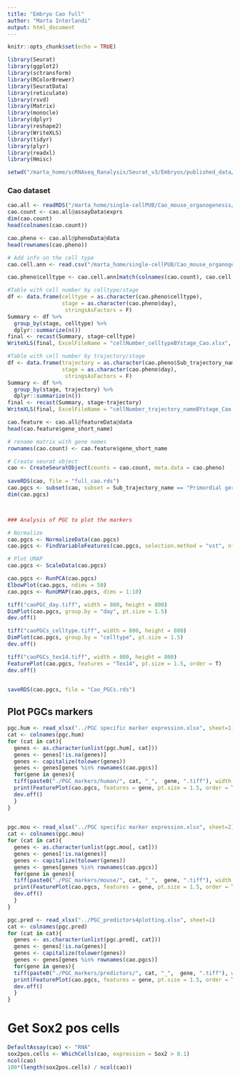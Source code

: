 ```yaml
---
title: "Embryo Cao full"
author: "Marta Interlandi"
output: html_document
---
```


```r
knitr::opts_chunk$set(echo = TRUE)
```

```r
library(Seurat)
library(ggplot2)
library(sctransform)
library(RColorBrewer)
library(SeuratData)
library(reticulate)
library(rsvd)
library(Matrix)
library(monocle)
library(dplyr)
library(reshape2)
library(WriteXLS)
library(tidyr)
library(plyr)
library(readxl)
library(Hmisc)

setwd("/marta_home/scRNAseq_Ranalysis/Seurat_v3/Embryos/published_data/v3/Cao")


```


### Cao dataset

```r

cao.all <- readRDS("/marta_home/single-cellPUB/Cao_mouse_organogenesis/cds_cleaned.RDS")
cao.count <- cao.all@assayData$exprs
dim(cao.count)
head(colnames(cao.count))

cao.pheno <- cao.all@phenoData@data
head(rownames(cao.pheno))

# Add info on the cell type
cao.cell.ann <- read.csv("/marta_home/single-cellPUB/Cao_mouse_organogenesis/cell_annotate.csv")

cao.pheno$celltype <- cao.cell.ann[match(colnames(cao.count), cao.cell.ann$sample), "Main_cell_type"]

#Table with cell number by celltype/stage
df <- data.frame(celltype = as.character(cao.pheno$celltype), 
                 stage = as.character(cao.pheno$day), 
                  stringsAsFactors = F)
Summary <- df %>%
  group_by(stage, celltype) %>%
  dplyr::summarize(n())
final <- recast(Summary, stage~celltype)
WriteXLS(final, ExcelFileName = "cellNumber_celltypeBYstage_Cao.xlsx", row.names = F)

#Table with cell number by trajectory/stage
df <- data.frame(trajectory = as.character(cao.pheno$Sub_trajectory_name), 
                 stage = as.character(cao.pheno$day), 
                  stringsAsFactors = F)
Summary <- df %>%
  group_by(stage, trajectory) %>%
  dplyr::summarize(n())
final <- recast(Summary, stage~trajectory)
WriteXLS(final, ExcelFileName = "cellNumber_trajectory_nameBYstage_Cao.xlsx", row.names = F)

cao.feature <- cao.all@featureData@data
head(cao.feature$gene_short_name)

# rename matrix with gene names
rownames(cao.count) <- cao.feature$gene_short_name

# Create seurat object
cao <- CreateSeuratObject(counts = cao.count, meta.data = cao.pheno)
  
saveRDS(cao, file = "full_cao.rds")
cao.pgcs <- subset(cao, subset = Sub_trajectory_name == "Primordial germ cell trajectory")
dim(cao.pgcs)



### Analysis of PGC to plot the markers

# Normalize
cao.pgcs <- NormalizeData(cao.pgcs)
cao.pgcs <- FindVariableFeatures(cao.pgcs, selection.method = "vst", nfeatures = 2000)

# Plot UMAP
cao.pgcs <- ScaleData(cao.pgcs)

cao.pgcs <- RunPCA(cao.pgcs)
ElbowPlot(cao.pgcs, ndims = 50)
cao.pgcs <- RunUMAP(cao.pgcs, dims = 1:10)

tiff("caoPGC_day.tiff", width = 800, height = 800)
DimPlot(cao.pgcs, group.by = "day", pt.size = 1.5)
dev.off()

tiff("caoPGCs_celltype.tiff", width = 800, height = 800)
DimPlot(cao.pgcs, group.by = "celltype", pt.size = 1.5)
dev.off()

tiff("caoPGCs_tex14.tiff", width = 800, height = 800)
FeaturePlot(cao.pgcs, features = "Tex14", pt.size = 1.5, order = T)
dev.off()


saveRDS(cao.pgcs, file = "Cao_PGCs.rds")

```

## Plot PGCs markers

```r
pgc.hum <- read_xlsx("../PGC specific marker expression.xlsx", sheet=1)
cat <- colnames(pgc.hum)
for (cat in cat){
  genes <- as.character(unlist(pgc.hum[, cat]))
  genes <- genes[!is.na(genes)]
  genes <- capitalize(tolower(genes))
  genes <- genes[genes %in% rownames(cao.pgcs)]
  for(gene in genes){
  tiff(paste0("./PGC_markers/human/", cat, "_",  gene, ".tiff"), width = 800, height = 800)
  print(FeaturePlot(cao.pgcs, features = gene, pt.size = 1.5, order = T))
  dev.off()
  }
}
  

pgc.mou <- read_xlsx("../PGC specific marker expression.xlsx", sheet=2)
cat <- colnames(pgc.mou)
for (cat in cat){
  genes <- as.character(unlist(pgc.mou[, cat]))
  genes <- genes[!is.na(genes)]
  genes <- capitalize(tolower(genes))
  genes <- genes[genes %in% rownames(cao.pgcs)]
  for(gene in genes){
  tiff(paste0("./PGC_markers/mouse/", cat, "_",  gene, ".tiff"), width = 800, height = 800)
  print(FeaturePlot(cao.pgcs, features = gene, pt.size = 1.5, order = T))
  dev.off()
  }
}

pgc.pred <- read_xlsx("../PGC_predictors4plotting.xlsx", sheet=1)
cat <- colnames(pgc.pred)
for (cat in cat){
  genes <- as.character(unlist(pgc.pred[, cat]))
  genes <- genes[!is.na(genes)]
  genes <- capitalize(tolower(genes))
  genes <- genes[genes %in% rownames(cao.pgcs)]
  for(gene in genes){
  tiff(paste0("./PGC_markers/predictors/", cat, "_",  gene, ".tiff"), width = 800, height = 800)
  print(FeaturePlot(cao.pgcs, features = gene, pt.size = 1.5, order = T))
  dev.off()
  }
}


```


# Get Sox2 pos cells

```r
DefaultAssay(cao) <- "RNA"
sox2pos.cells <- WhichCells(cao, expression = Sox2 > 0.1)
ncol(cao)
100*(length(sox2pos.cells) / ncol(cao))
```